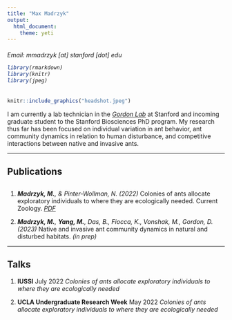 ```yaml
---
title: "Max Madrzyk"
output: 
  html_document:
    theme: yeti
---
```


<h6 style="text-align: left;" markdown="1">

Email: mmadrzyk [at] stanford [dot] edu

```r
library(rmarkdown)
library(knitr)
library(jpeg)
```


###

```r
knitr::include_graphics("headshot.jpeg")
```
   


</h6>     

I am currently a lab technician in the [*Gordon Lab*](https://web.stanford.edu/~dmgordon/people.html) at Stanford and incoming graduate student to the Stanford Biosciences PhD program. My research thus far has been focused on individual variation in ant behavior, ant community dynamics in relation to human disturbance, and competitive interactions between native and invasive ants. 


----------------------------------

## Publications

##

1. _**Madrzyk, M.**, & Pinter-Wollman, N. (2022)_ Colonies of ants allocate exploratory individuals to where they are ecologically needed. Current Zoology. [*PDF*](https://watermark.silverchair.com/zoac065.pdf?token=AQECAHi208BE49Ooan9kkhW_Ercy7Dm3ZL_9Cf3qfKAc485ysgAAAtkwggLVBgkqhkiG9w0BBwagggLGMIICwgIBADCCArsGCSqGSIb3DQEHATAeBglghkgBZQMEAS4wEQQMGoeoRu-0H6WFTKYfAgEQgIICjJJeYgdn0Xe0yseJQf6n-umlX8l3GNTjfaLvWGG2spZTHSxCDm7kxNB2VAOD-NvUrbVlt73Nj6tUHra5hNsyDWxJSmpUTifG4E2fd_ROxkcsVKvDhl2zH5Z-ebP4RPfD52HdU0YcOe1D11jMYRbtDEoeEkSFzD0EnzeFLL8H7LR5rxDWf3cnyfFHnzroTt68N1z3TYBtkeVT0iRwTxM8UE29-OfGTFr_jz1GKpA_sla3hII5BeSorAaMgUPp101qbcewmyauYLga5gg9TzVgYtF6bh-jqDgCWkcNEOsieHV-CpS8tjbxa-Mcp_dS_8ryzvw8yoUlupbuPIDgXXSzzAKKe-ftvZBuUIVxgG3LbjfW2qRioaLD68l2XiiAOtwkBgIhLkVC0j6SyMV1przh8Tj3pMaFfEGVwlsgloAC2Oq3Dwfg5nJLbklbwDqKQzadyV2OI02vT6su1VKdtXR_fTTleKMjsAPigbkdQI3CC6utjipSv3yBm8jENhlK4A0nQP_K8n9ap-UzKJAktOAdvnQ4hevubi2BpTpIZuSglSD-QsJR-jpne7FH4q7J0S6F3iT4k5OK_mWbtvDR1hCurqbj3LJoNQ_qUWkZKw2aINEcJh_jmHtzPEusPKXrr7kYAy73ZXURe3vjLGsz9N5rn3FQnRRvpjIGcH4SsFzrOnV59rpKwprDJGgLqSMLbu33tkxe8KUbONJiVul83SemLcPBn8eFPNdupIdyLrwV2ycI5-ox1OxVxVZl1DYLjnaccQ_yYklf0-NYTwmTV0wsKjQJrykcmS3UtVWuy-Rj-TEzZrynFxZmIt1lYi5-T5x7NtnFJ1HDi4h6N8QLLcfhBb6Pv00ZsWtB4UsVNlk)

2. _**Madrzyk, M.**, **Yang, M.**, Das, B., Fiocca, K., Vonshak, M., Gordon, D. (2023)_ Native and invasive   ant community dynamics in natural and disturbed habitats. _(in prep)_

----------------------------------

## Talks 

1. **IUSSI** July 2022 _Colonies of ants allocate exploratory individuals to where they are ecologically needed_

2. **UCLA Undergraduate Research Week** May 2022 _Colonies of ants allocate exploratory individuals to where they are ecologically needed_
